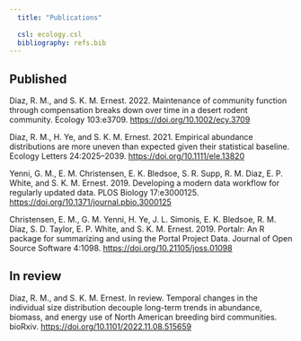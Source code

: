 ```yaml
---
  title: "Publications"
  
  csl: ecology.csl
  bibliography: refs.bib
---
```


## Published

Diaz, R. M., and S. K. M. Ernest. 2022. Maintenance of community function through compensation breaks down over time in a desert rodent community. Ecology 103:e3709. <https://doi.org/10.1002/ecy.3709>

Diaz, R. M., H. Ye, and S. K. M. Ernest. 2021. Empirical abundance distributions are more uneven than expected given their statistical baseline. Ecology Letters 24:2025--2039. <https://doi.org/10.1111/ele.13820>

Yenni, G. M., E. M. Christensen, E. K. Bledsoe, S. R. Supp, R. M. Diaz, E. P. White, and S. K. M. Ernest. 2019. Developing a modern data workflow for regularly updated data. PLOS Biology 17:e3000125. <https://doi.org/10.1371/journal.pbio.3000125>

Christensen, E. M., G. M. Yenni, H. Ye, J. L. Simonis, E. K. Bledsoe, R. M. Diaz, S. D. Taylor, E. P. White, and S. K. M. Ernest. 2019. Portalr: An R package for summarizing and using the Portal Project Data. Journal of Open Source Software 4:1098. <https://doi.org/10.21105/joss.01098>

## In review

Diaz, R. M., and S. K. M. Ernest. In review. Temporal changes in the individual size distribution decouple long-term trends in abundance, biomass, and energy use of North American breeding bird communities. bioRxiv. <https://doi.org/10.1101/2022.11.08.515659>
